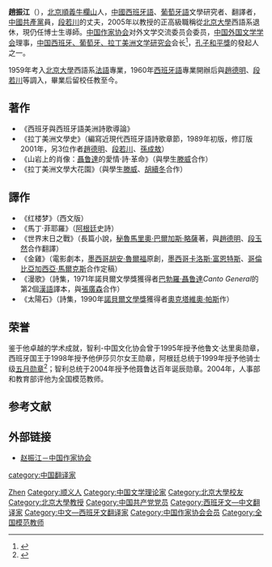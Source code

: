 {{Infobox person
|姓名=趙振江
|图像=
|出生日期={{Bya|1940|2}}<ref>{{cite book |title=人民的风：米格尔·埃尔南德斯诗选 |date=2011 |publisher=作家出版社 |isbn=9787506356572}}</ref>
|出生地=[[顺义县|顺义县]]
|死亡日期=
|死亡地=
|母校=[[北京大学|北京大学]]
|配偶=[[段若川|段若川]]
|职业=教授
|政党={{中国共产党}}
|民族=汉族
|奖项= {{五月勋章}}
}}
'''趙振江'''（{{bd|1940年|2月||}}），[[北京|北京]][[順義|順義]][[牛欄山|牛欄山]]人，[[中國|中國]][[西班牙語|西班牙語]]、[[葡萄牙語|葡萄牙語]]文學研究者、翻譯者，[[中國共產黨|中國共產黨]]員，[[段若川|段若川]]的丈夫，2005年以教授的正高級職稱從[[北京大學|北京大學]]西語系退休，現仍任博士生導師。[[中国作家协会|中国作家协会]]对外文学交流委员会委员，[[中国外国文学学会|中国外国文学学会]]理事，[[中国西班牙、葡萄牙、拉丁美洲文学研究会|中国西班牙、葡萄牙、拉丁美洲文学研究会]]会长<ref>{{cite web |title=翻译家赵振江：“文学爆炸”已成历史 |url=http://www.china.com.cn/chinese/RS/755472.htm |accessdate=2019-07-22 |archive-date=2011-02-19 |archive-url=https://web.archive.org/web/20110219193813/http://www.china.com.cn/chinese/RS/755472.htm |dead-url=no }}</ref>，[[孔子和平獎|孔子和平獎]]的發起人之一。

1959年考入[[北京大學|北京大學]]西語系[[法語|法語]]專業，1960年[[西班牙語|西班牙語]]專業開辦后與[[趙德明|趙德明]]、[[段若川|段若川]]等調入，畢業后留校任教至今。

==著作==
*《西班牙與西班牙語美洲詩歌導論》
*《拉丁美洲文學史》（編寫近現代西班牙語詩歌章節，1989年初版，修訂版2001年，另3位作者[[趙德明|趙德明]]、[[段若川|段若川]]、[[孫成敖|孫成敖]]）
*《山岩上的肖像：[[聶鲁達|聶鲁達]]的愛情·詩·革命》（與學生[[滕威|滕威]]合作）
*《拉丁美洲文學大花園》（與學生[[滕威|滕威]]、[[胡續冬|胡續冬]]合作）
==譯作==
*《红楼梦》（西文版）
*《馬丁·菲耶羅》（[[阿根廷|阿根廷]]史詩）
*《世界末日之戰》（長篇小說，[[秘魯|秘魯]][[馬里奧·巴爾加斯·略薩|馬里奧·巴爾加斯·略薩]]著，與[[趙德明|趙德明]]、[[段玉然|段玉然]]合作翻譯）
*《金雞》（電影劇本，[[墨西哥|墨西哥]][[胡安·魯爾福|胡安·魯爾福]]原創，[[墨西哥|墨西哥]][[卡洛斯·富恩特斯|卡洛斯·富恩特斯]]、[[哥倫比亞|哥倫比亞]][[加西亞·馬爾克斯|加西亞·馬爾克斯]]合作定稿）
*《漫歌》（詩集，1971年諾貝爾文學獎獲得者[[巴勃羅·聶鲁達|巴勃羅·聶鲁達]]''Canto General''的第2個[[漢語|漢語]]譯本，與[[張廣森|張廣森]]合作）
*《太陽石》（詩集，1990年[[諾貝爾文學獎|諾貝爾文學獎]]獲得者[[奧克塔維奧·帕斯|奧克塔維奧·帕斯]]作）

==荣誉==
鉴于他卓越的学术成就，智利-中国文化协会曾于1995年授予他鲁文·达里奥勋章，西班牙国王于1998年授予他伊莎贝尔女王勋章，阿根廷总统于1999年授予他骑士级[[五月勋章|五月勋章]]<ref>{{cite news |title=阿根廷授予我两学者“五月勋章” |work=[[人民日报|人民日报]] |date=1999年12月8日 |page=第6版}}</ref>；智利总统于2004年授予他聂鲁达百年诞辰勋章。2004年，人事部和教育部评他为全国模范教师。

==参考文献==
{{reflist}}
==外部链接==
*[http://www.chinawriter.com.cn/zxhy/member/7396.shtml 赵振江－中国作家协会]

{{孔子和平獎}}
{{Authority control}}
{{DEFAULTSORT:Zhao zhenjiang}}
[[Category:趙姓|Zhen]]
[[Category:顺义人|Category:顺义人]]
[[Category:中国文学理论家|Category:中国文学理论家]]
[[category:中国翻译家|category:中国翻译家]]
[[Category:北京大學校友|Category:北京大學校友]]
[[Category:北京大學教授|Category:北京大學教授]]
[[Category:中国共产党党员|Category:中国共产党党员]]
[[Category:西班牙文—中文翻译家|Category:西班牙文—中文翻译家]]
[[Category:中文—西班牙文翻译家|Category:中文—西班牙文翻译家]]
[[Category:中国作家协会会员|Category:中国作家协会会员]]
[[Category:全国模范教师|Category:全国模范教师]]